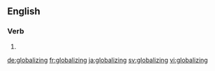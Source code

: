 ==English==

===Verb===
{{head|en}}

# {{present participle of|globalize}}

[[de:globalizing]]
[[fr:globalizing]]
[[ja:globalizing]]
[[sv:globalizing]]
[[vi:globalizing]]